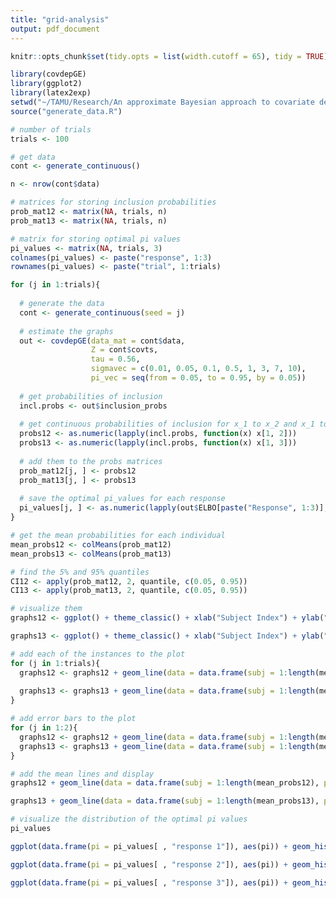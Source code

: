 ```yaml
---
title: "grid-analysis"
output: pdf_document
---
```


```r
knitr::opts_chunk$set(tidy.opts = list(width.cutoff = 65), tidy = TRUE)
```

```r
library(covdepGE)
library(ggplot2)
library(latex2exp)
setwd("~/TAMU/Research/An approximate Bayesian approach to covariate dependent/covdepGE/dev")
source("generate_data.R") 

# number of trials
trials <- 100

# get data
cont <- generate_continuous()

n <- nrow(cont$data)

# matrices for storing inclusion probabilities
prob_mat12 <- matrix(NA, trials, n) 
prob_mat13 <- matrix(NA, trials, n) 

# matrix for storing optimal pi values
pi_values <- matrix(NA, trials, 3)
colnames(pi_values) <- paste("response", 1:3)
rownames(pi_values) <- paste("trial", 1:trials)

for (j in 1:trials){
  
  # generate the data
  cont <- generate_continuous(seed = j)
  
  # estimate the graphs
  out <- covdepGE(data_mat = cont$data,
                  Z = cont$covts,
                  tau = 0.56,
                  sigmavec = c(0.01, 0.05, 0.1, 0.5, 1, 3, 7, 10),
                  pi_vec = seq(from = 0.05, to = 0.95, by = 0.05))
  
  # get probabilities of inclusion 
  incl.probs <- out$inclusion_probs
  
  # get continuous probabilities of inclusion for x_1 to x_2 and x_1 to x_3
  probs12 <- as.numeric(lapply(incl.probs, function(x) x[1, 2]))
  probs13 <- as.numeric(lapply(incl.probs, function(x) x[1, 3]))
  
  # add them to the probs matrices
  prob_mat12[j, ] <- probs12
  prob_mat13[j, ] <- probs13
  
  # save the optimal pi_values for each response
  pi_values[j, ] <- as.numeric(lapply(out$ELBO[paste("Response", 1:3)], `[[`, 2))
}

# get the mean probabilities for each individual
mean_probs12 <- colMeans(prob_mat12)
mean_probs13 <- colMeans(prob_mat13)

# find the 5% and 95% quantiles
CI12 <- apply(prob_mat12, 2, quantile, c(0.05, 0.95))
CI13 <- apply(prob_mat13, 2, quantile, c(0.05, 0.95))

# visualize them
graphs12 <- ggplot() + theme_classic() + xlab("Subject Index") + ylab("Inclusion Probability") + ggtitle(TeX("Inclusion probability of an edge between $x_1$ and x_2")) + theme(plot.title = element_text(hjust = 0.5))

graphs13 <- ggplot() + theme_classic() + xlab("Subject Index") + ylab("Inclusion Probability") + ggtitle(TeX("Inclusion probability of an edge between $x_1$ and x_3")) + theme(plot.title = element_text(hjust = 0.5))

# add each of the instances to the plot
for (j in 1:trials){
  graphs12 <- graphs12 + geom_line(data = data.frame(subj = 1:length(mean_probs12), prob = prob_mat12[j, ]), color = "gray66", alpha = 0.2,  aes(subj, prob))
  
  graphs13 <- graphs13 + geom_line(data = data.frame(subj = 1:length(mean_probs13), prob = prob_mat13[j, ]), color = "gray66", alpha = 0.2,  aes(subj, prob))
}

# add error bars to the plot
for (j in 1:2){
  graphs12 <- graphs12 + geom_line(data = data.frame(subj = 1:length(mean_probs12), prob = CI12[j, ]), color = "tomato", linetype = "dotted", size = 0.75, aes(subj, prob))
  graphs13 <- graphs13 + geom_line(data = data.frame(subj = 1:length(mean_probs13), prob = CI13[j, ]), color = "tomato", linetype = "dotted", size = 0.75, aes(subj, prob))
}

# add the mean lines and display
graphs12 + geom_line(data = data.frame(subj = 1:length(mean_probs12), prob = mean_probs12), aes(subj, prob)) + geom_point(data = data.frame(subj = 1:length(mean_probs12), prob = mean_probs12), color = "dodgerblue", fill = "white", shape = 21, aes(subj, prob))

graphs13 + geom_line(data = data.frame(subj = 1:length(mean_probs13), prob = mean_probs13), aes(subj, prob)) + geom_point(data = data.frame(subj = 1:length(mean_probs13), prob = mean_probs13), color = "forestgreen", fill = "white", shape = 21, aes(subj, prob))

# visualize the distribution of the optimal pi values
pi_values

ggplot(data.frame(pi = pi_values[ , "response 1"]), aes(pi)) + geom_histogram(binwidth = 0.05, fill = "dodgerblue3", color = "black") + theme_bw() + scale_x_continuous(breaks = seq(0, 1, 0.1)) + ggtitle(TeX("Distribution of optimal $\\pi$ for $x_1$")) + theme(plot.title = element_text(hjust = 0.5)) + xlab(TeX("$\\pi$"))

ggplot(data.frame(pi = pi_values[ , "response 2"]), aes(pi)) + geom_histogram(binwidth = 0.05, fill = "tomato3", color = "black") + theme_bw() + scale_x_continuous(breaks = seq(0, 1, 0.1)) + ggtitle(TeX("Distribution of optimal $\\pi$ for $x_2$")) + theme(plot.title = element_text(hjust = 0.5)) + xlab(TeX("$\\pi$"))

ggplot(data.frame(pi = pi_values[ , "response 3"]), aes(pi)) + geom_histogram(binwidth = 0.05, fill = "forestgreen", color = "black") + theme_bw() + scale_x_continuous(breaks = seq(0, 1, 0.1)) + ggtitle(TeX("Distribution of optimal $\\pi$ for $x_3$")) + theme(plot.title = element_text(hjust = 0.5)) + xlab(TeX("$\\pi$"))
```

